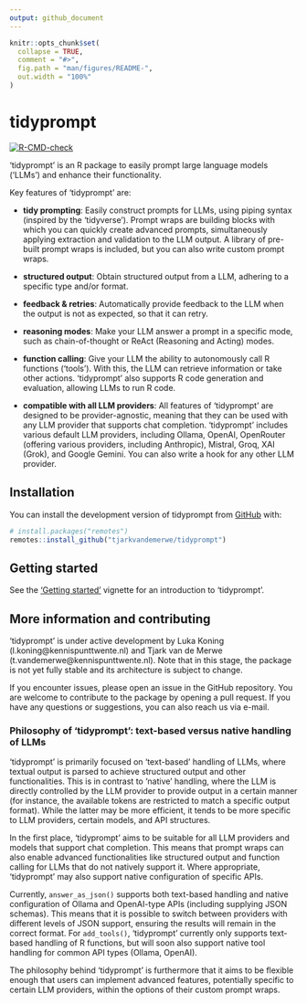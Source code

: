 ```yaml
---
output: github_document
---
```


<!-- README.md is generated from README.Rmd. Please edit that file -->

```r
knitr::opts_chunk$set(
  collapse = TRUE,
  comment = "#>",
  fig.path = "man/figures/README-",
  out.width = "100%"
)
```

# tidyprompt

<!-- badges: start -->
[![R-CMD-check](https://github.com/tjarkvandemerwe/tidyprompt/actions/workflows/R-CMD-check.yaml/badge.svg)](https://github.com/tjarkvandemerwe/tidyprompt/actions/workflows/R-CMD-check.yaml)
<!-- badges: end -->

‘tidyprompt’ is an R package to easily prompt large language models ('LLMs') and 
enhance their functionality.

Key features of 'tidyprompt' are:

* **tidy prompting**: Easily construct prompts for LLMs, using piping syntax (inspired by the 'tidyverse'). 
Prompt wraps are building blocks with which you can quickly create advanced prompts, 
simultaneously applying extraction and validation to the LLM output.
A library of pre-built prompt wraps is included, but you can
also write custom prompt wraps. 

* **structured output**: Obtain structured output from a LLM, adhering to a specific type and/or format.

* **feedback & retries**: Automatically provide feedback to the LLM when the output is not as expected,
so that it can retry.

* **reasoning modes**: Make your LLM answer a prompt in a specific mode, such as chain-of-thought or ReAct (Reasoning and Acting) modes.

* **function calling**: Give your LLM the ability to autonomously call R functions ('tools'). With this, the LLM can retrieve information or take other actions.
'tidyprompt' also supports R code generation and evaluation, allowing LLMs to run R code.

* **compatible with all LLM providers**: All features of 'tidyprompt' are designed to be provider-agnostic,
meaning that they can be used with any LLM provider that supports chat completion.
'tidyprompt' includes various default LLM providers, including Ollama,
OpenAI, OpenRouter (offering various providers, including Anthropic), Mistral, Groq, XAI (Grok),
and Google Gemini. You can also write a hook for any other LLM provider.

## Installation

You can install the development version of tidyprompt from [GitHub](https://github.com/tjarkvandemerwe/tidyprompt) with:

``` r
# install.packages("remotes")
remotes::install_github("tjarkvandemerwe/tidyprompt")
```

## Getting started

See the ['Getting started'](https://tjarkvandemerwe.github.io/tidyprompt/articles/getting_started.html) vignette for an introduction to 'tidyprompt'.

## More information and contributing

'tidyprompt' is under active development by Luka Koning (l.koning@kennispunttwente.nl) and
Tjark van de Merwe (t.vandemerwe@kennispunttwente.nl). Note that in this stage,
the package is not yet fully stable and its architecture is subject to change.

If you encounter issues, please open an issue in the GitHub repository. You are 
welcome to contribute to the package by opening a pull request. If you have any
questions or suggestions, you can also reach us via e-mail.

### Philosophy of 'tidyprompt': text-based versus native handling of LLMs

'tidyprompt' is primarily focused on 'text-based' handling of LLMs, where
textual output is parsed to achieve structured output and other functionalities.
This is in contrast to 'native' handling, where the LLM is directly controlled
by the LLM provider to provide output in a certain manner (for instance, the 
available tokens are restricted to match a specific output format). While the 
latter may be more efficient, it tends to be more specific to LLM providers,
certain models, and API structures.

In the first place, 'tidyprompt' aims to be suitable for all LLM providers and models that support
chat completion. This means that prompt wraps can also enable advanced functionalities
like structured output and function calling for LLMs that do not natively support it.
Where appropriate, 'tidyprompt' may also support native configuration of specific APIs.

Currently, `answer_as_json()` supports both text-based handling and native configuration of Ollama
and OpenAI-type APIs (including supplying JSON schemas). This means that it is
possible to switch between providers with different levels of JSON support,
ensuring the results will remain in the correct format. For `add_tools()`, 
'tidyprompt' currently only supports text-based handling of R functions, but will soon also 
support native tool handling for common API types (Ollama, OpenAI).

The philosophy behind 'tidyprompt' is furthermore that it aims to be flexible enough
that users can implement advanced features, potentially specific to certain LLM providers,
within the options of their custom prompt wraps.
